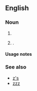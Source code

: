 {{also|zs|Zs|ZS|zS|z's}}

==English==

===Noun===
{{head|en|noun form}}

# {{plural of|en|Z}}
# {{alternative case form of|en|z's|nodot=1}} {{gloss|sleep}}.

====Usage notes====
{{U:en:plurals of letters}}

===See also===
* [[z's]]
* [[zzz]]